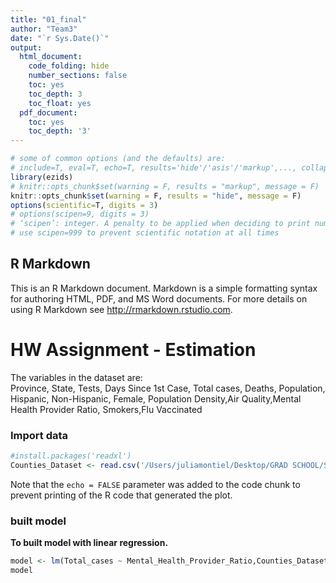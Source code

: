 ```yaml
---
title: "01_final"
author: "Team3"
date: "`r Sys.Date()`"
output: 
  html_document:
    code_folding: hide
    number_sections: false
    toc: yes
    toc_depth: 3
    toc_float: yes
  pdf_document:
    toc: yes
    toc_depth: '3'
---
```


```r
# some of common options (and the defaults) are: 
# include=T, eval=T, echo=T, results='hide'/'asis'/'markup',..., collapse=F, warning=T, message=T, error=T, cache=T, fig.width=6, fig.height=4, fig.dim=c(6,4) #inches, fig.align='left'/'center','right', 
library(ezids)
# knitr::opts_chunk$set(warning = F, results = "markup", message = F)
knitr::opts_chunk$set(warning = F, results = "hide", message = F)
options(scientific=T, digits = 3) 
# options(scipen=9, digits = 3) 
# ‘scipen’: integer. A penalty to be applied when deciding to print numeric values in fixed or exponential notation.  Positive values bias towards fixed and negative towards scientific notation: fixed notation will be preferred unless it is more than ‘scipen’ digits wider.
# use scipen=999 to prevent scientific notation at all times
```

## R Markdown

This is an R Markdown document. Markdown is a simple formatting syntax for authoring HTML, PDF, and MS Word documents. For more details on using R Markdown see <http://rmarkdown.rstudio.com>.

# HW Assignment - Estimation 
The variables in the dataset are:  
Province,	State, Tests,	Days Since 1st Case,	Total cases,	Deaths,	Population, Hispanic,	Non-Hispanic, Female,	Population Density,Air Quality,Mental Health Provider Ratio,	Smokers,Flu Vaccinated

### Import data
```r
#install.packages('readxl')
Counties_Dataset <- read.csv('/Users/juliamontiel/Desktop/GRAD SCHOOL/SUMMER 2022 CLASSES/6101-Group-Project/Counties Dataset.csv')
```

Note that the `echo = FALSE` parameter was added to the code chunk to prevent printing of the R code that generated the plot.


### built model  
**To built model with linear regression.** 
```r
model <- lm(Total_cases ~ Mental_Health_Provider_Ratio,Counties_Dataset)
model
```